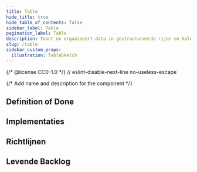 ```yaml
---
title: Table
hide_title: true
hide_table_of_contents: false
sidebar_label: Table
pagination_label: Table
description: Toont en organiseert data in gestructureerde rijen en kolommen.
slug: /table
sidebar_custom_props:
  illustration: TableSketch
---
```


{/* @license CC0-1.0 */}
// eslint-disable-next-line no-useless-escape

{/* Add name and description for the component */}


<Introduction component={component} headingLevel={1} description={description} illustration={illustration} />

## Definition of Done

<DefinitionOfDone component={component} headingLevel={3} />

## Implementaties

<Implementations component={component} headingLevel={3} />

## Richtlijnen

<Markdown omitH1 headingLevel={3}>
  <Guidelines />
</Markdown>

## Levende Backlog

<Backlog component={component} headingLevel={3} />
